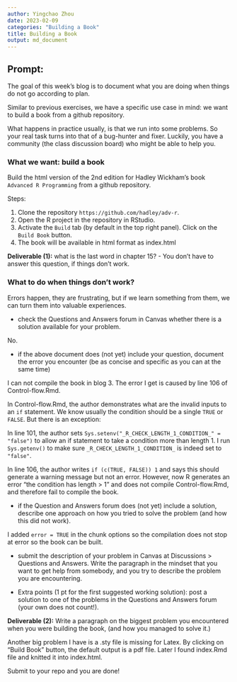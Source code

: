 ```yaml
---
author: Yingchao Zhou
date: 2023-02-09
categories: "Building a Book"
title: Building a Book
output: md_document
---
```


## Prompt:


The goal of this  week's blog is to document what you are doing when things do not go according to plan. 

Similar to previous exercises, we have a specific use case in mind: we want to build a book from a github repository. 

What happens in practice usually, is that we run into some problems. 
So your real task turns into that of a bug-hunter and fixer. Luckily, you have a community (the class discussion board) who might be able to help you. 



### What we want: build a book

Build the html version of the 2nd edition for Hadley Wickham's book `Advanced R Programming` from a github repository.

Steps:

1. Clone the repository `https://github.com/hadley/adv-r`.
2. Open the R project in the repository in RStudio.
3. Activate the `Build` tab (by default in the top right panel). Click on the `Build Book` button.
4. The book will be available in html format as index.html

**Deliverable (1):** what is the last word in chapter 15? - You don't have to answer this question, if things don't work. 


### What to do when things don't work?

Errors happen, they are frustrating, but if we learn something from them, we can turn them into valuable experiences.

- check the Questions and Answers forum in Canvas whether there is a solution available for your problem. 

No.

- if the above document does (not yet) include your question, document the error you encounter (be as concise and specific as you can at the same time)

I can not compile the book in blog 3. The error I get is caused by line 106 of Control-flow.Rmd.

In  Control-flow.Rmd, the author demonstrates what are the invalid inputs to an `if` statement. We know usually the condition should be a single `TRUE` or `FALSE`. But there is an exception:

In line 101, the author sets `Sys.setenv("_R_CHECK_LENGTH_1_CONDITION_" = "false")` to allow an if statement to take a condition more than length 1. I run `Sys.getenv()` to make sure `_R_CHECK_LENGTH_1_CONDITION_`  is indeed set to `"false"`.

In line 106, the author writes `if (c(TRUE, FALSE)) 1` and says this should generate a warning message but not an error. However, now R generates an error "the condition has length > 1" and does not compile Control-flow.Rmd, and therefore fail to compile the book.


- if the Question and Answers forum does (not yet) include a solution, describe one approach on how you tried to solve the problem (and how this did not work).

I added `error = TRUE` in the chunk options so the compilation does not stop at error so the book can be built.

- submit the description of your problem in Canvas at Discussions > Questions and Answers.  Write the paragraph in the mindset that you want to get help from somebody, and you try to describe the problem you are encountering. 

- Extra points (1 pt for the first suggested working solution): post a solution to one of the problems in the Questions and Answers forum (your own does not count!). 


**Deliverable (2):** Write a paragraph on the biggest problem you encountered when you were building the book, (and how you managed to solve it.)

Another big problem I have is a .sty file is missing for Latex. By clicking on "Build Book" button, the default output is a pdf file. Later I found index.Rmd file and knitted it into index.html.  

Submit to your repo and you are done!

